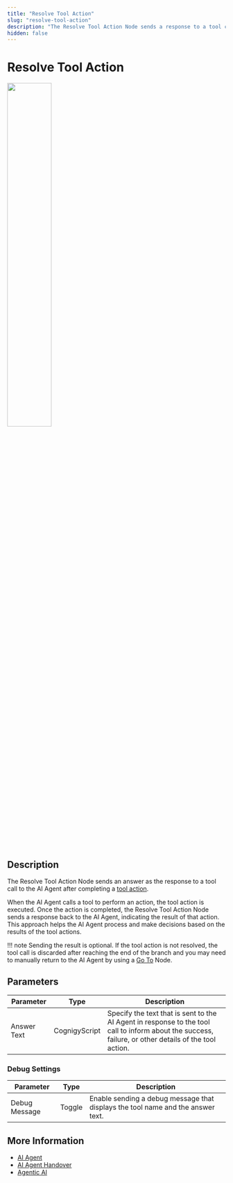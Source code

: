 ```yaml
---
title: "Resolve Tool Action"
slug: "resolve-tool-action"
description: "The Resolve Tool Action Node sends a response to a tool call to the AI Agent after completing a tool action."
hidden: false
---
```


# Resolve Tool Action

<Frame>
  <img class="image-center" src="../../../../../_assets/ai/build/node-reference/ai/resolve-tool-action.png" width="45%" />
</Frame>

## Description

The Resolve Tool Action Node sends an answer as the response to a tool call to the AI Agent after completing a [tool action](ai-agent.md#ai-agent-tool).

When the AI Agent calls a tool to perform an action, the tool action is executed. Once the action is completed, the Resolve Tool Action Node sends a response back to the AI Agent, indicating the result of that action. This approach helps the AI Agent process and make decisions based on the results of the tool actions.

!!! note
    Sending the result is optional. If the tool action is not resolved, the tool call is discarded after reaching the end of the branch and you may need to manually return to the AI Agent by using a [Go To](../logic/go-to.md) Node.

## Parameters

| Parameter   | Type          | Description                                                                                                                                           |
|-------------|---------------|-------------------------------------------------------------------------------------------------------------------------------------------------------|
| Answer Text | CognigyScript | Specify the text that is sent to the AI Agent in response to the tool call to inform about the success, failure, or other details of the tool action. |

### Debug Settings

| Parameter     | Type   | Description                                                                     |
|---------------|--------|---------------------------------------------------------------------------------|
| Debug Message | Toggle | Enable sending a debug message that displays the tool name and the answer text. |

## More Information

- [AI Agent](ai-agent.md)
- [AI Agent Handover](ai-agent-handover.md)
- [Agentic AI](../../../empower/agentic-ai/overview.md)